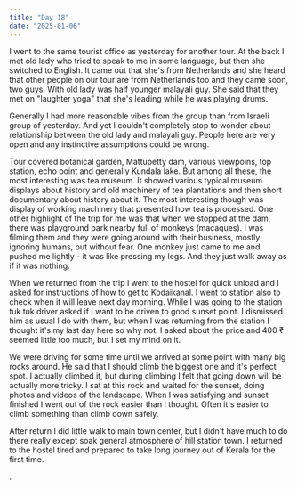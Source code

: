 ```yaml
---
title: "Day 18"
date: "2025-01-06"
---
```

I went to the same tourist office as yesterday for another tour. At the back I met old lady who tried to speak to me in some language, but then she switched to English. It came out that she's from Netherlands and she heard that other people on our tour are from Netherlands too and they came soon, two guys. With old lady was half younger malayali guy. She said that they met on "laughter yoga" that she's leading while he was playing drums.

Generally I had more reasonable vibes from the group than from Israeli group of yesterday. And yet I couldn't completely stop to wonder about relationship between the old lady and malayali guy. People here are very open and any instinctive assumptions could be wrong.

Tour covered botanical garden, Mattupetty dam, various viewpoins, top station, echo point and generally Kundala lake. But among all these, the most interesting was tea museum. It showed various typical museum displays about history and old machinery of tea plantations and then short documentary about history about it. The most interesting though was display of working machinery that presented how tea is processed. One other highlight of the trip for me was that when we stopped at the dam, there was playground park nearby full of monkeys (macaques). I was filming them and they were going around with their business, mostly ignoring humans, but without fear. One monkey just came to me and pushed me lightly - it was like pressing my legs. And they just walk away as if it was nothing.

When we returned from the trip I went to the hostel for quick unload and I asked for instructions of how to get to Kodaikanal. I went to station also to check when it will leave next day morning. While I was going to the station tuk tuk driver asked if I want to be driven to good sunset point. I dismissed him as usual I do with them, but when I was returning from the station I thought it's my last day here so why not. I asked about the price and 400 ₹ seemed little too much, but I set my mind on it. 

We were driving for some time until we arrived at some point with many big rocks around. He said that I should climb the biggest one and it's perfect spot. I actually climbed it, but during climbing I felt that going down will be actually more tricky. I sat at this rock and waited for the sunset, doing photos and videos of the landscape. When I was satisfying and sunset finished I went out of the rock easier than I thought. Often it's easier to climb something than climb down safely.

After return I did little walk to main town center, but I didn't have much to do there really except soak general atmosphere of hill station town. I returned to the hostel tired and prepared to take long journey out of Kerala for the first time. 

. 